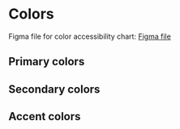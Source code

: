 
<Meta title="Foundations/Colors" />

# Colors

Figma file for color accessibility chart: [Figma file](https://www.figma.com/file/a6G6ZD6W3tlq0qmUkdvdp1/Fudis-DS-Foundations?node-id=137%3A272&t=Z8j4NL4q9I5h7OMD-0)

## Primary colors

<ColorPalette>
	<ColorItem
		title="Sisu primary colors"
		colors={{
			'$color-primary-light': '#daedff',
			'$color-primary': '#1076db',
			'$color-primary-dark': '#1d65b8',
		}}
	/>
</ColorPalette>
<ColorPalette>
	<ColorItem
		title="Into primary colors"
		colors={{
			'$color-primary-light': '#e0f4fd',
			'$color-primary': '#0a729e',
			'$color-primary-dark': '#0e5d81',
			'$color-primary-extra-dark': '#1b2e36',
		}}
	/>
</ColorPalette>

## Secondary colors

<ColorPalette>
	<ColorItem
		title="Grays"
		colors={{
			'$color-white': '#ffffff',
			'$color-gray-extra-light': '#f1f1f1',
			'$color-gray-light': '#d4d4d4',
			'$color-gray-middle': '#727272',
			'$color-gray-dark': '#484848',
		}}
	/>
</ColorPalette>

## Accent colors

<ColorPalette>
	<ColorItem title="Red" colors={{ '$color-red': '#b83c2e', '$color-red-light': '#f5d9d6' }} />
	<ColorItem title="Yellow" colors={{ '$color-yellow': '#f1c40f', '$color-yellow-light': '#fdefb4' }} />
	<ColorItem title="Green" colors={{ '$color-green': '#1e874b', '$color-green-light': '#c6ecd6' }} />
	<ColorItem title="Focus primary" colors={{ '$color-focus-primary': '#1076db' }} />
</ColorPalette>
